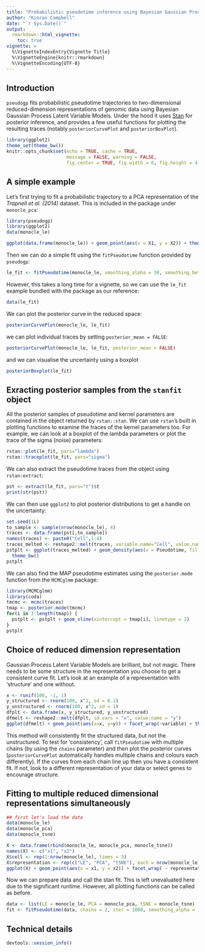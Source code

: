 ```yaml
---
title: "Probabilistic pseudotime inference using Bayesian Gaussian Process Latent Variable Models"
author: "Kieran Campbell"
date: "`r Sys.Date()`"
output: 
  rmarkdown::html_vignette:
    toc: true
vignette: >
  %\VignetteIndexEntry{Vignette Title}
  %\VignetteEngine{knitr::rmarkdown}
  %\VignetteEncoding{UTF-8}
---
```


## Introduction

`pseudogp` fits probabilistic pseudotime trajectories to two-dimensional reduced-dimension representations of genomic data using Bayesian Gaussian Process Latent Variable Models. Under the hood it uses [Stan](http://mc-stan.org) for posterior inference, and provides a few useful functions for plotting the resulting traces (notably `posteriorCurvePlot` and `posteriorBoxPlot`).

```r
library(ggplot2)
theme_set(theme_bw())
knitr::opts_chunk$set(echo = TRUE, cache = TRUE, 
                      message = FALSE, warning = FALSE,
                      fig.center = TRUE, fig.width = 6, fig.height = 4)
```

## A simple example

Let's first trying to fit a probabilistic trajectory to a PCA representation of the _Trapnell et al. (2014)_ dataset. This is included in the package under `monocle_pca`:

```r
library(pseudogp)
library(ggplot2)
data(monocle_le)

ggplot(data.frame(monocle_le)) + geom_point(aes(x = X1, y = X2)) + theme_bw()
```

Then we can do a simple fit using the `fitPseudotime` function provided by `pseudogp`:

```r
le_fit <- fitPseudotime(monocle_le, smoothing_alpha = 30, smoothing_beta = 6, iter = 1000, chains = 1)
```
However, this takes a long time for a vignette, so we can use the `le_fit` example bundled with the package as our reference:
```r
data(le_fit)
```

We can plot the posterior curve in the reduced space:

```r
posteriorCurvePlot(monocle_le, le_fit)
```

we can plot individual traces by setting `posterior_mean = FALSE`:

```r
posteriorCurvePlot(monocle_le, le_fit, posterior_mean = FALSE)
```

and we can visualise the uncertainty using a boxplot

```r
posteriorBoxplot(le_fit)
```

## Exracting posterior samples from the `stanfit` object

All the posterior samples of pseudotime and kernel parameters are contained in the object returned by `rstan::stan`. We can use `rstan`'s built in plotting functions to examine the traces of the kernel parameters too. For example, we can look at a boxplot of the lambda parameters or plot the trace of the sigma (noise) parameters:

```r
rstan::plot(le_fit, pars="lambda")
rstan::traceplot(le_fit, pars="sigma")
```

We can also extract the pseudotime traces from the object using `rstan:extract`:

```r
pst <- extract(le_fit, pars="t")$t
print(str(pst))
```

We can then use `ggplot2` to plot posterior distributions to get a handle on the uncertainty:

```r
set.seed(1L)
to_sample <- sample(nrow(monocle_le), 4)
traces <- data.frame(pst[,to_sample])
names(traces) <- paste0("Cell",1:4)
traces_melted <- reshape2::melt(traces, variable.name="Cell", value.name="Pseudotime")
pstplt <- ggplot(traces_melted) + geom_density(aes(x = Pseudotime, fill = Cell), alpha = 0.5) +
  theme_bw()
pstplt
```
We can also find the MAP pseudotime estimates using the `posterior.mode` function from the `MCMCglmm` package:
```r
library(MCMCglmm)
library(coda)
tmcmc <- mcmc(traces)
tmap <- posterior.mode(tmcmc)
for(i in 1:length(tmap)) {
  pstplt <- pstplt + geom_vline(xintercept = tmap[i], linetype = 2)
}
pstplt
```

## Choice of reduced dimension representation

Gaussian Process Latent Variable Models are brilliant, but not magic. There needs to be some structure in the representation you choose to get a consistent curve fit. Let's look at an example of a representation with 'structure' and one without.

```r
x <- runif(100, -1, 1)
y_structured <- rnorm(100, x^2, sd = 0.1)
y_unstructured <- rnorm(100, x^2, sd = 1)
dfplt <- data.frame(x, y_structured, y_unstructured)
dfmelt <- reshape2::melt(dfplt, id.vars = "x", value.name = "y")
ggplot(dfmelt) + geom_point(aes(x=x, y=y)) + facet_wrap(~variable) + theme_bw()
```

This method will consistently fit the structured data, but not the unstructured. To test for 'consistency', call `fitPseudotime` with multiple chains (by using the `chains` parameter) and then plot the posterior curves (`posteriorCurvePlot` automatically handles multiple chains and colours each differently). If the curves from each chain line up then you have a consistent fit. If not, look to a different representation of your data or select genes to encourage structure.

## Fitting to multiple reduced dimensional representations simultaneously


```r
## first let's load the data
data(monocle_le)
data(monocle_pca)
data(monocle_tsne)

X <- data.frame(rbind(monocle_le, monocle_pca, monocle_tsne))
names(X) <- c("x1", "x2")
X$cell <- rep(1:nrow(monocle_le), times = 3)
X$representation <- rep(c("LE", "PCA", "tSNE"), each = nrow(monocle_le))
ggplot(X) + geom_point(aes(x = x1, y = x2)) + facet_wrap( ~ representation) + theme_bw()
```

Now we can prepare data and call the stan fit. This is left unevaluated here due to the significant runtime. However, all plotting functions can be called as before.

```r
data <- list(LE = monocle_le, PCA = monocle_pca, tSNE = monocle_tsne)
fit <- fitPseudotime(data, chains = 2, iter = 1000, smoothing_alpha = 12, smoothing_beta = 3)
```

## Technical details

```r
devtools::session_info()
```

